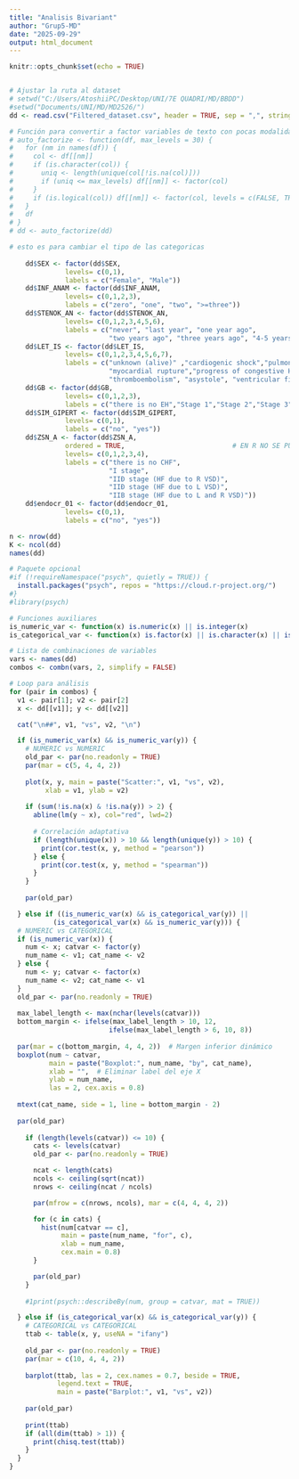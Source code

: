 ```yaml
---
title: "Analisis Bivariant"
author: "Grup5-MD"
date: "2025-09-29"
output: html_document
---
```


```r
knitr::opts_chunk$set(echo = TRUE)


# Ajustar la ruta al dataset
# setwd("C:/Users/AtoshiiPC/Desktop/UNI/7E QUADRI/MD/BBDD")
#setwd("Documents/UNI/MD/MD2526/")
dd <- read.csv("Filtered_dataset.csv", header = TRUE, sep = ",", stringsAsFactors = FALSE)

# Función para convertir a factor variables de texto con pocas modalidades
# auto_factorize <- function(df, max_levels = 30) {
#   for (nm in names(df)) {
#     col <- df[[nm]]
#     if (is.character(col)) {
#       uniq <- length(unique(col[!is.na(col)]))
#       if (uniq <= max_levels) df[[nm]] <- factor(col)
#     }
#     if (is.logical(col)) df[[nm]] <- factor(col, levels = c(FALSE, TRUE))
#   }
#   df
# }
# dd <- auto_factorize(dd)

# esto es para cambiar el tipo de las categoricas
    
    dd$SEX <- factor(dd$SEX, 
              levels= c(0,1), 
              labels = c("Female", "Male"))
    dd$INF_ANAM <- factor(dd$INF_ANAM, 
              levels= c(0,1,2,3), 
              labels = c("zero", "one", "two", ">=three"))
    dd$STENOK_AN <- factor(dd$STENOK_AN, 
              levels= c(0,1,2,3,4,5,6), 
              labels = c("never", "last year", "one year ago", 
                         "two years ago", "three years ago", "4-5 years ago", ">=5 years ago"))
    dd$LET_IS <- factor(dd$LET_IS,                      
              levels= c(0,1,2,3,4,5,6,7), 
              labels = c("unknown (alive)" ,"cardiogenic shock","pulmonary edema",
                         "myocardial rupture","progress of congestive HF",
                         "thromboembolism", "asystole", "ventricular fibrillation"))
    dd$GB <- factor(dd$GB,                      
              levels= c(0,1,2,3), 
              labels = c("there is no EH","Stage 1","Stage 2","Stage 3"))
    dd$SIM_GIPERT <- factor(dd$SIM_GIPERT,                      
              levels= c(0,1), 
              labels = c("no", "yes"))
    dd$ZSN_A <- factor(dd$ZSN_A,
              ordered = TRUE,                           # EN R NO SE PUEDE HACER ORDEN PARCIAL! ASÍ QUE LO DEJAMOS ASÍ
              levels= c(0,1,2,3,4), 
              labels = c("there is no CHF",
                         "I stage",
                         "IIÐ stage (HF due to R VSD)",
                         "IIÐ stage (HF due to L VSD)",
                         "IIB stage (HF due to L and R VSD)"))
    dd$endocr_01 <- factor(dd$endocr_01,                      
              levels= c(0,1), 
              labels = c("no", "yes"))

n <- nrow(dd)
K <- ncol(dd)
names(dd)

# Paquete opcional
#if (!requireNamespace("psych", quietly = TRUE)) {
  install.packages("psych", repos = "https://cloud.r-project.org/")
#}
#library(psych)

# Funciones auxiliares
is_numeric_var <- function(x) is.numeric(x) || is.integer(x)
is_categorical_var <- function(x) is.factor(x) || is.character(x) || is.logical(x)

# Lista de combinaciones de variables
vars <- names(dd)
combos <- combn(vars, 2, simplify = FALSE)
```

```r
# Loop para análisis
for (pair in combos) {
  v1 <- pair[1]; v2 <- pair[2]
  x <- dd[[v1]]; y <- dd[[v2]]

  cat("\n##", v1, "vs", v2, "\n")

  if (is_numeric_var(x) && is_numeric_var(y)) {
    # NUMERIC vs NUMERIC
    old_par <- par(no.readonly = TRUE)
    par(mar = c(5, 4, 4, 2))
    
    plot(x, y, main = paste("Scatter:", v1, "vs", v2), 
         xlab = v1, ylab = v2)
    
    if (sum(!is.na(x) & !is.na(y)) > 2) {
      abline(lm(y ~ x), col="red", lwd=2)
      
      # Correlación adaptativa
      if (length(unique(x)) > 10 && length(unique(y)) > 10) {
        print(cor.test(x, y, method = "pearson"))
      } else {
        print(cor.test(x, y, method = "spearman"))
      }
    }
    
    par(old_par)

  } else if ((is_numeric_var(x) && is_categorical_var(y)) ||
           (is_categorical_var(x) && is_numeric_var(y))) {
  # NUMERIC vs CATEGORICAL
  if (is_numeric_var(x)) {
    num <- x; catvar <- factor(y)
    num_name <- v1; cat_name <- v2
  } else {
    num <- y; catvar <- factor(x)
    num_name <- v2; cat_name <- v1
  }
  old_par <- par(no.readonly = TRUE)
  
  max_label_length <- max(nchar(levels(catvar)))
  bottom_margin <- ifelse(max_label_length > 10, 12, 
                         ifelse(max_label_length > 6, 10, 8))
  
  par(mar = c(bottom_margin, 4, 4, 2))  # Margen inferior dinámico
  boxplot(num ~ catvar, 
          main = paste("Boxplot:", num_name, "by", cat_name),
          xlab = "",  # Eliminar label del eje X
          ylab = num_name,
          las = 2, cex.axis = 0.8)
  
  mtext(cat_name, side = 1, line = bottom_margin - 2)
  
  par(old_par)
    
    if (length(levels(catvar)) <= 10) {
      cats <- levels(catvar)
      old_par <- par(no.readonly = TRUE) 

      ncat <- length(cats)
      ncols <- ceiling(sqrt(ncat))
      nrows <- ceiling(ncat / ncols)

      par(mfrow = c(nrows, ncols), mar = c(4, 4, 4, 2))

      for (c in cats) {
        hist(num[catvar == c],
             main = paste(num_name, "for", c),
             xlab = num_name,
             cex.main = 0.8)
      }

      par(old_par)
    }
    
    #1print(psych::describeBy(num, group = catvar, mat = TRUE))

  } else if (is_categorical_var(x) && is_categorical_var(y)) {
    # CATEGORICAL vs CATEGORICAL
    ttab <- table(x, y, useNA = "ifany")
    
    old_par <- par(no.readonly = TRUE) 
    par(mar = c(10, 4, 4, 2)) 
    
    barplot(ttab, las = 2, cex.names = 0.7, beside = TRUE, 
            legend.text = TRUE, 
            main = paste("Barplot:", v1, "vs", v2))    
    
    par(old_par)
    
    print(ttab)
    if (all(dim(ttab) > 1)) {
      print(chisq.test(ttab))
    }
  }
}
```
